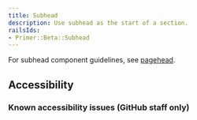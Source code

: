 ```yaml
---
title: Subhead
description: Use subhead as the start of a section.
railsIds:
- Primer::Beta::Subhead
---
```



For subhead component guidelines, see [pagehead](/components/pagehead).

## Accessibility

### Known accessibility issues (GitHub staff only)

 <AccessibilityLink label="Subhead"/>